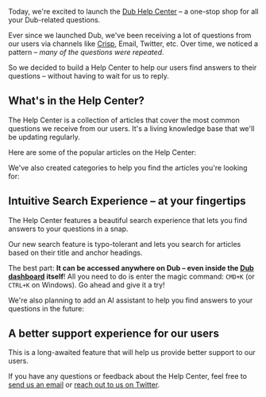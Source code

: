 Today, we're excited to launch the [Dub Help Center](/help) – a one-stop shop for all your Dub-related questions.

Ever since we launched Dub, we've been receiving a lot of questions from our users via channels like [Crisp](https://crisp.chat/), Email, Twitter, etc. Over time, we noticed a pattern – _many of the questions were repeated_.

So we decided to build a Help Center to help our users find answers to their questions – without having to wait for us to reply.

## What's in the Help Center?

The Help Center is a collection of articles that cover the most common questions we receive from our users. It's a living knowledge base that we'll be updating regularly.

Here are some of the popular articles on the Help Center:

We've also created categories to help you find the articles you're looking for:

## Intuitive Search Experience – at your fingertips

The Help Center features a beautiful search experience that lets you find answers to your questions in a snap.

Our new search feature is typo-tolerant and lets you search for articles based on their title and anchor headings.

The best part: **It can be accessed anywhere on Dub – even inside the [Dub dashboard](https://app.dub.sh) itself**! All you need to do is enter the magic command: `CMD+K` (or `CTRL+K` on Windows). Go ahead and give it a try!

We're also planning to add an AI assistant to help you find answers to your questions in the future:

## A better support experience for our users

This is a long-awaited feature that will help us provide better support to our users.

If you have any questions or feedback about the Help Center, feel free to [send us an email](mailto:support@dub.sh?subject=Feedback%20on%20the%20Dub%20Help%20Center) or [reach out to us on Twitter](https://twitter.com/dubdotsh).